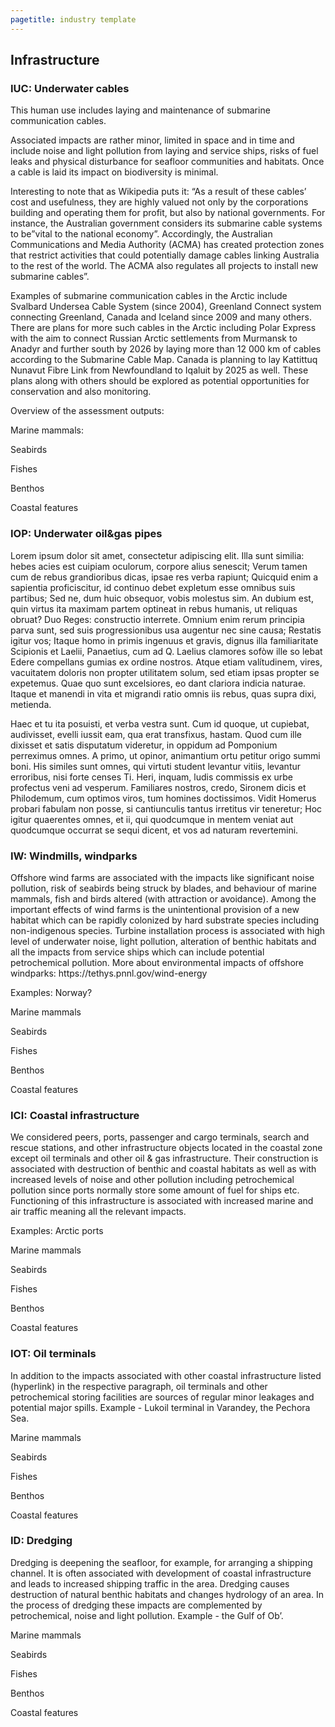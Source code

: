 ```yaml
---
pagetitle: industry template
---
```


## Infrastructure



### IUC: Underwater cables {#i74bf0b06}

This human use includes laying and maintenance of submarine communication cables. 

Associated impacts are rather minor, limited in space and in time and include noise and light pollution from laying and service ships, risks of fuel leaks and physical disturbance for seafloor communities and habitats. 
Once a cable is laid its impact on biodiversity is minimal.

Interesting to note that as Wikipedia puts it: “As a result of these cables' cost and usefulness, they are highly valued not only by the corporations building and operating them for profit, but also by national governments. For instance, the Australian government considers its submarine cable systems to be "vital to the national economy". Accordingly, the Australian Communications and Media Authority (ACMA) has created protection zones that restrict activities that could potentially damage cables linking Australia to the rest of the world. The ACMA also regulates all projects to install new submarine cables”.

Examples of submarine communication cables in the Arctic include Svalbard Undersea Cable System (since 2004), Greenland Connect system connecting Greenland, Canada and Iceland since 2009 and many others. There are plans for more such cables in the Arctic including Polar Express with the aim to connect Russian Arctic settlements from Murmansk to Anadyr and further south by 2026 by laying more than 12 000 km of cables according to the Submarine Cable Map. Canada is planning to lay Kattittuq Nunavut Fibre Link from Newfoundland to Iqaluit by 2025 as well. These plans along with others should be explored as potential opportunities for conservation and also monitoring.

Overview of the assessment outputs:

Marine mammals: 

Seabirds

Fishes

Benthos

Coastal features



### IOP: Underwater oil&gas pipes {#idca69c78}

Lorem ipsum dolor sit amet, consectetur adipiscing elit. Illa sunt similia: hebes acies est cuipiam oculorum, corpore alius senescit; Verum tamen cum de rebus grandioribus dicas, ipsae res verba rapiunt; Quicquid enim a sapientia proficiscitur, id continuo debet expletum esse omnibus suis partibus; Sed ne, dum huic obsequor, vobis molestus sim. An dubium est, quin virtus ita maximam partem optineat in rebus humanis, ut reliquas obruat? Duo Reges: constructio interrete. Omnium enim rerum principia parva sunt, sed suis progressionibus usa augentur nec sine causa; Restatis igitur vos; Itaque homo in primis ingenuus et gravis, dignus illa familiaritate Scipionis et Laelii, Panaetius, cum ad Q. Laelius clamores sofòw ille so lebat Edere compellans gumias ex ordine nostros. Atque etiam valítudinem, vires, vacuitatem doloris non propter utilitatem solum, sed etiam ipsas propter se expetemus. Quae quo sunt excelsiores, eo dant clariora indicia naturae. Itaque et manendi in vita et migrandi ratio omnis iis rebus, quas supra dixi, metienda. 

Haec et tu ita posuisti, et verba vestra sunt. Cum id quoque, ut cupiebat, audivisset, evelli iussit eam, qua erat transfixus, hastam. Quod cum ille dixisset et satis disputatum videretur, in oppidum ad Pomponium perreximus omnes. A primo, ut opinor, animantium ortu petitur origo summi boni. His similes sunt omnes, qui virtuti student levantur vitiis, levantur erroribus, nisi forte censes Ti. Heri, inquam, ludis commissis ex urbe profectus veni ad vesperum. Familiares nostros, credo, Sironem dicis et Philodemum, cum optimos viros, tum homines doctissimos. Vidit Homerus probari fabulam non posse, si cantiunculis tantus irretitus vir teneretur; Hoc igitur quaerentes omnes, et ii, qui quodcumque in mentem veniat aut quodcumque occurrat se sequi dicent, et vos ad naturam revertemini. 




### IW: Windmills, windparks {#ic9838a83}

Offshore wind farms are associated with the impacts like significant noise pollution, risk of seabirds being struck by blades, and behaviour of marine mammals, fish and birds altered (with attraction or avoidance). Among the important effects of wind farms is the unintentional provision of a new habitat which can be rapidly colonized by hard substrate species including non-indigenous species.
Turbine installation process is associated with high level of underwater noise, light pollution, alteration of benthic habitats and all the impacts from service ships which can include potential petrochemical pollution.
More about environmental impacts of offshore windparks: https://tethys.pnnl.gov/wind-energy 

Examples: Norway? 

Marine mammals

Seabirds

Fishes

Benthos

Coastal features





### ICI: Coastal infrastructure {#ia37a9ec4}

We considered peers, ports, passenger and cargo terminals, search and rescue stations, and other infrastructure objects located in the coastal zone except oil terminals and other oil & gas infrastructure. Their construction is associated with destruction of benthic and coastal habitats as well as with increased levels of noise and other pollution including petrochemical pollution since ports normally store some amount of fuel for ships etc. Functioning of this infrastructure is associated with increased marine and air traffic meaning all the relevant impacts.

Examples: Arctic ports

Marine mammals

Seabirds

Fishes

Benthos

Coastal features




### IOT: Oil terminals {#i71fcbdef}

In addition to the impacts associated with other coastal infrastructure listed (hyperlink) in the respective paragraph, oil terminals and other petrochemical storing facilities are sources of regular minor leakages and potential major spills. 
Example - Lukoil terminal in Varandey, the Pechora Sea.

Marine mammals

Seabirds

Fishes

Benthos

Coastal features




### ID: Dredging {#if24611aa}

Dredging is deepening the seafloor, for example, for arranging a shipping channel. It is often associated with development of coastal infrastructure and leads to increased shipping traffic in the area. 
Dredging causes destruction of natural benthic habitats and changes hydrology of an area. 
In the process of dredging these impacts are complemented by petrochemical, noise and light pollution.
Example - the Gulf of Ob’.

Marine mammals

Seabirds

Fishes

Benthos

Coastal features


